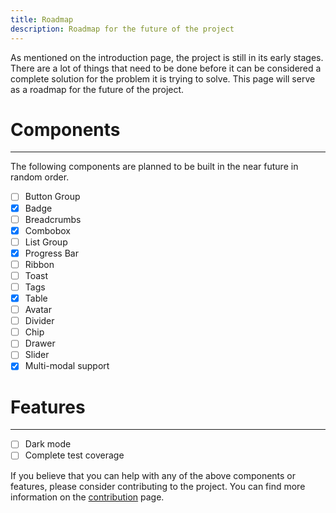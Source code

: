```yaml
---
title: Roadmap
description: Roadmap for the future of the project
---
```


As mentioned on the introduction page, the project is still in its early stages. There are a lot of things that need to be done before it can be considered a complete solution for the problem it is trying to solve. This page will serve as a roadmap for the future of the project.

# Components
---
The following components are planned to be built in the near future in random order.

* [ ] Button Group
* [X] Badge
* [ ] Breadcrumbs
* [X] Combobox
* [ ] List Group
* [X] Progress Bar
* [ ] Ribbon
* [ ] Toast
* [ ] Tags
* [X] Table
* [ ] Avatar
* [ ] Divider
* [ ] Chip
* [ ] Drawer
* [ ] Slider
* [X] Multi-modal support

# Features
---
* [ ] Dark mode
* [ ] Complete test coverage

<Callout>If you believe that you can help with any of the above components or features, please consider contributing to the project. You can find more information on the [contribution](/contributing) page.</Callout>
